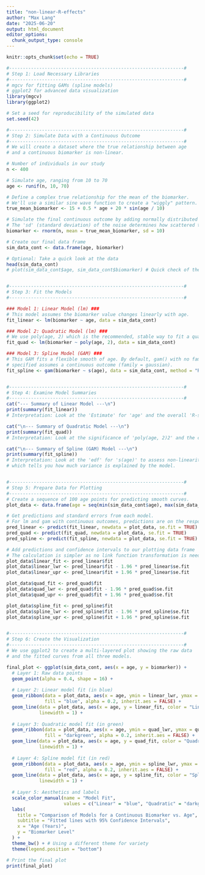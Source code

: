 ```yaml
---
title: "non-linear-R-effects"
author: "Max Lang"
date: "2025-06-20"
output: html_document
editor_options: 
  chunk_output_type: console
---
```


```r
knitr::opts_chunk$set(echo = TRUE)
```

```r
#----------------------------------------------------------------#
# Step 1: Load Necessary Libraries
#----------------------------------------------------------------#
# mgcv for fitting GAMs (spline models)
# ggplot2 for advanced data visualization
library(mgcv)
library(ggplot2)

# Set a seed for reproducibility of the simulated data
set.seed(42)

#----------------------------------------------------------------#
# Step 2: Simulate Data with a Continuous Outcome
#----------------------------------------------------------------#
# We will create a dataset where the true relationship between age
# and a continuous biomarker is non-linear.

# Number of individuals in our study
n <- 400

# Simulate age, ranging from 10 to 70
age <- runif(n, 10, 70)

# Define a complex true relationship for the mean of the biomarker.
# We'll use a similar sine wave function to create a "wiggly" pattern.
true_mean_biomarker <- 15 + 0.5 * age + 20 * sin(age / 10)

# Simulate the final continuous outcome by adding normally distributed noise
# The 'sd' (standard deviation) of the noise determines how scattered the points are.
biomarker <- rnorm(n, mean = true_mean_biomarker, sd = 10)

# Create our final data frame
sim_data_cont <- data.frame(age, biomarker)

# Optional: Take a quick look at the data
head(sim_data_cont)
# plot(sim_data_cont$age, sim_data_cont$biomarker) # Quick check of the raw data


#----------------------------------------------------------------#
# Step 3: Fit the Models
#----------------------------------------------------------------#

### Model 1: Linear Model (lm) ###
# This model assumes the biomarker value changes linearly with age.
fit_linear <- lm(biomarker ~ age, data = sim_data_cont)

### Model 2: Quadratic Model (lm) ###
# We use poly(age, 2) which is the recommended, stable way to fit a quadratic model.
fit_quad <- lm(biomarker ~ poly(age, 2), data = sim_data_cont)

### Model 3: Spline Model (GAM) ###
# This GAM fits a flexible smooth of age. By default, gam() with no family
# specified assumes a continuous outcome (family = gaussian).
fit_spline <- gam(biomarker ~ s(age), data = sim_data_cont, method = "REML")


#----------------------------------------------------------------#
# Step 4: Examine Model Summaries
#----------------------------------------------------------------#
cat("--- Summary of Linear Model ---\n")
print(summary(fit_linear))
# Interpretation: Look at the 'Estimate' for 'age' and the overall 'R-squared'.

cat("\n--- Summary of Quadratic Model ---\n")
print(summary(fit_quad))
# Interpretation: Look at the significance of 'poly(age, 2)2' and the change in R-squared.

cat("\n--- Summary of Spline (GAM) Model ---\n")
print(summary(fit_spline))
# Interpretation: Look at the 'edf' for 's(age)' to assess non-linearity and the 'R-sq.(adj)'
# which tells you how much variance is explained by the model.


#----------------------------------------------------------------#
# Step 5: Prepare Data for Plotting
#----------------------------------------------------------------#
# Create a sequence of 100 age points for predicting smooth curves.
plot_data <- data.frame(age = seq(min(sim_data_cont$age), max(sim_data_cont$age), length.out = 100))

# Get predictions and standard errors from each model.
# For lm and gam with continuous outcomes, predictions are on the response scale directly.
pred_linear <- predict(fit_linear, newdata = plot_data, se.fit = TRUE)
pred_quad <- predict(fit_quad, newdata = plot_data, se.fit = TRUE)
pred_spline <- predict(fit_spline, newdata = plot_data, se.fit = TRUE)

# Add predictions and confidence intervals to our plotting data frame
# The calculation is simpler as no link function transformation is needed.
plot_data$linear_fit <- pred_linear$fit
plot_data$linear_lwr <- pred_linear$fit - 1.96 * pred_linear$se.fit
plot_data$linear_upr <- pred_linear$fit + 1.96 * pred_linear$se.fit

plot_data$quad_fit <- pred_quad$fit
plot_data$quad_lwr <- pred_quad$fit - 1.96 * pred_quad$se.fit
plot_data$quad_upr <- pred_quad$fit + 1.96 * pred_quad$se.fit

plot_data$spline_fit <- pred_spline$fit
plot_data$spline_lwr <- pred_spline$fit - 1.96 * pred_spline$se.fit
plot_data$spline_upr <- pred_spline$fit + 1.96 * pred_spline$se.fit


#----------------------------------------------------------------#
# Step 6: Create the Visualization
#----------------------------------------------------------------#
# We use ggplot2 to create a multi-layered plot showing the raw data
# and the fitted curves from all three models.

final_plot <- ggplot(sim_data_cont, aes(x = age, y = biomarker)) +
  # Layer 1: Raw data points
  geom_point(alpha = 0.4, shape = 16) +
  
  # Layer 2: Linear model fit (in blue)
  geom_ribbon(data = plot_data, aes(x = age, ymin = linear_lwr, ymax = linear_upr),
              fill = "blue", alpha = 0.2, inherit.aes = FALSE) +
  geom_line(data = plot_data, aes(x = age, y = linear_fit, color = "Linear"),
            linewidth = 1) +
  
  # Layer 3: Quadratic model fit (in green)
  geom_ribbon(data = plot_data, aes(x = age, ymin = quad_lwr, ymax = quad_upr),
              fill = "darkgreen", alpha = 0.2, inherit.aes = FALSE) +
  geom_line(data = plot_data, aes(x = age, y = quad_fit, color = "Quadratic"),
            linewidth = 1) +
  
  # Layer 4: Spline model fit (in red)
  geom_ribbon(data = plot_data, aes(x = age, ymin = spline_lwr, ymax = spline_upr),
              fill = "red", alpha = 0.2, inherit.aes = FALSE) +
  geom_line(data = plot_data, aes(x = age, y = spline_fit, color = "Spline (GAM)"),
            linewidth = 1) +
  
  # Layer 5: Aesthetics and labels
  scale_color_manual(name = "Model Fit",
                     values = c("Linear" = "blue", "Quadratic" = "darkgreen", "Spline (GAM)" = "red")) +
  labs(
    title = "Comparison of Models for a Continuous Biomarker vs. Age",
    subtitle = "Fitted lines with 95% Confidence Intervals",
    x = "Age (Years)",
    y = "Biomarker Level"
  ) +
  theme_bw() + # Using a different theme for variety
  theme(legend.position = "bottom")

# Print the final plot
print(final_plot)
```


